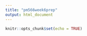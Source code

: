 ```yaml
---
title: "pm566week6prep"
output: html_document
---
```


```r
knitr::opts_chunk$set(echo = TRUE)
```

```r

```

